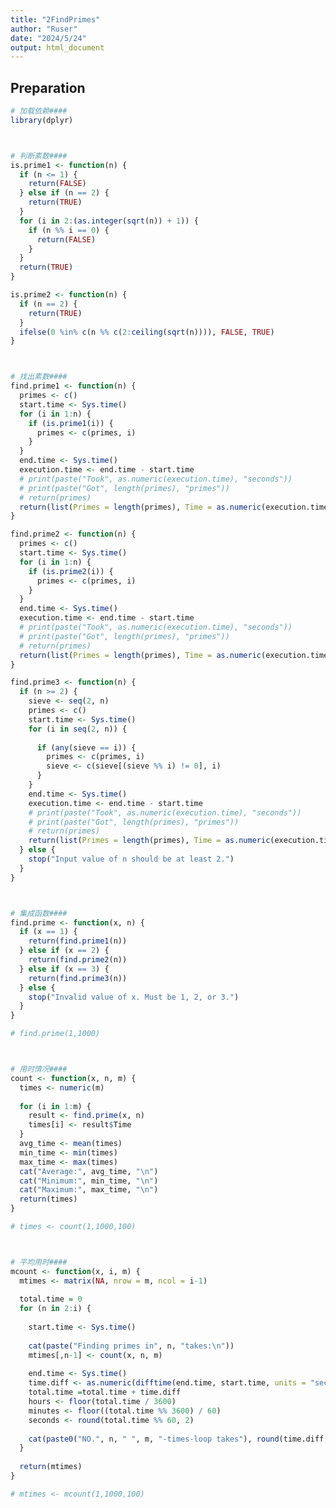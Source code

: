 ```yaml
---
title: "2FindPrimes"
author: "Ruser"
date: "2024/5/24"
output: html_document
---
```



## Preparation

```r
# 加载依赖####
library(dplyr)



# 判断素数####
is.prime1 <- function(n) {
  if (n <= 1) {
    return(FALSE)
  } else if (n == 2) {
    return(TRUE)
  }
  for (i in 2:(as.integer(sqrt(n)) + 1)) {
    if (n %% i == 0) {
      return(FALSE)
    }
  }
  return(TRUE)
}

is.prime2 <- function(n) {
  if (n == 2) {
    return(TRUE)
  }
  ifelse(0 %in% c(n %% c(2:ceiling(sqrt(n)))), FALSE, TRUE)
}



# 找出素数####
find.prime1 <- function(n) {
  primes <- c()
  start.time <- Sys.time()
  for (i in 1:n) {
    if (is.prime1(i)) {
      primes <- c(primes, i)
    }
  }
  end.time <- Sys.time()
  execution.time <- end.time - start.time
  # print(paste("Took", as.numeric(execution.time), "seconds"))
  # print(paste("Got", length(primes), "primes"))
  # return(primes)
  return(list(Primes = length(primes), Time = as.numeric(execution.time)))
}

find.prime2 <- function(n) {
  primes <- c()
  start.time <- Sys.time()
  for (i in 1:n) {
    if (is.prime2(i)) {
      primes <- c(primes, i)
    }
  }
  end.time <- Sys.time()
  execution.time <- end.time - start.time
  # print(paste("Took", as.numeric(execution.time), "seconds"))
  # print(paste("Got", length(primes), "primes"))
  # return(primes)
  return(list(Primes = length(primes), Time = as.numeric(execution.time)))
}

find.prime3 <- function(n) {
  if (n >= 2) {
    sieve <- seq(2, n)
    primes <- c()
    start.time <- Sys.time()
    for (i in seq(2, n)) {
      
      if (any(sieve == i)) {
        primes <- c(primes, i)
        sieve <- c(sieve[(sieve %% i) != 0], i)
      }
    }
    end.time <- Sys.time()
    execution.time <- end.time - start.time
    # print(paste("Took", as.numeric(execution.time), "seconds"))
    # print(paste("Got", length(primes), "primes"))
    # return(primes)
    return(list(Primes = length(primes), Time = as.numeric(execution.time)))
  } else {
    stop("Input value of n should be at least 2.")
  }
}



# 集成函数####
find.prime <- function(x, n) {
  if (x == 1) {
    return(find.prime1(n))
  } else if (x == 2) {
    return(find.prime2(n))
  } else if (x == 3) {
    return(find.prime3(n))
  } else {
    stop("Invalid value of x. Must be 1, 2, or 3.")
  }
}

# find.prime(1,1000)



# 用时情况####
count <- function(x, n, m) {
  times <- numeric(m)
  
  for (i in 1:m) {
    result <- find.prime(x, n)
    times[i] <- result$Time
  }
  avg_time <- mean(times)
  min_time <- min(times)
  max_time <- max(times)
  cat("Average:", avg_time, "\n")
  cat("Minimum:", min_time, "\n")
  cat("Maximum:", max_time, "\n")
  return(times)
}

# times <- count(1,1000,100)



# 平均用时####
mcount <- function(x, i, m) {
  mtimes <- matrix(NA, nrow = m, ncol = i-1)
  
  total.time = 0
  for (n in 2:i) {
    
    start.time <- Sys.time()
    
    cat(paste("Finding primes in", n, "takes:\n"))
    mtimes[,n-1] <- count(x, n, m)
    
    end.time <- Sys.time()
    time.diff <- as.numeric(difftime(end.time, start.time, units = "secs"))
    total.time =total.time + time.diff
    hours <- floor(total.time / 3600)
    minutes <- floor((total.time %% 3600) / 60)
    seconds <- round(total.time %% 60, 2)
    
    cat(paste0("NO.", n, " ", m, "-times-loop takes"), round(time.diff,2), "sec & costs", hours, "h", minutes, "m", seconds, "s\n")
  }
  
  return(mtimes)
}

# mtimes <- mcount(1,1000,100)
```




